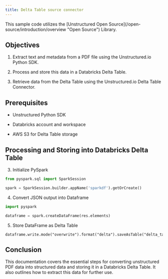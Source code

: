 ```yaml
---
title: Delta Table source connector 
---
```

<Note>
This sample code utilizes the [Unstructured Open Source](/open-source/introduction/overview "Open Source") Library.
</Note>

## Objectives

1.  Extract text and metadata from a PDF file using the Unstructured.io Python SDK.
    
2.  Process and store this data in a Databricks Delta Table.
    
3.  Retrieve data from the Delta Table using the Unstructured.io Delta Table Connector.
    

## Prerequisites

*   Unstructured Python SDK
    
*   Databricks account and workspace
    
*   AWS S3 for Delta Table storage
    

## Processing and Storing into Databricks Delta Table

3.  Initialize PySpark
    

```python
from pyspark.sql import SparkSession

spark = SparkSession.builder.appName('sparkdf').getOrCreate()

```


4.  Convert JSON output into Dataframe
    

```python
import pyspark

dataframe = spark.createDataFrame(res.elements)

```


5.  Store DataFrame as Delta Table
    

```
dataframe.write.mode("overwrite").format("delta").saveAsTable("delta_table")

```


## Conclusion

This documentation covers the essential steps for converting unstructured PDF data into structured data and storing it in a Databricks Delta Table. It also outlines how to extract this data for further use.